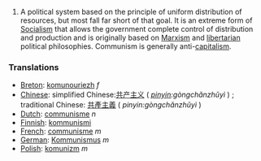 #A political system based on the principle of uniform distribution of resources, but most fall far short of that goal.  It is an extreme form of [[Socialism]] that allows the government complete control of distribution and production and is originally based on [[Marxism]] and [[libertarian]] political philosophies.  Communism is generally anti-[[capitalism]].


===Translations===
*[[Breton]]: [[komunouriezh]] ''f''
*[[Chinese]]: simplified Chinese:[[共产主义]] ( ''[[pinyin]]:gòngchǎnzhǔyì'' ) ; traditional Chinese: [[共產主義]] ( ''pinyin:gòngchǎnzhǔyì'' ) 
*[[Dutch]]: [[communisme]] ''n''
*[[Finnish]]: [[kommunismi]]
*[[French]]: [[communisme]] ''m''
*[[German]]: [[Kommunismus]] ''m''
*[[Polish]]: [[komunizm]] ''m''